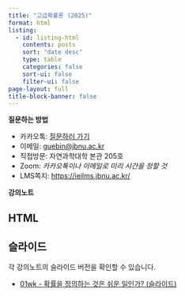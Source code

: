 ```yaml
---
title: "고급확률론 (2025)"
format: html
listing:
  - id: listing-html
    contents: posts
    sort: "date desc"
    type: table
    categories: false
    sort-ui: false
    filter-ui: false
page-layout: full
title-block-banner: false
---
```


**질문하는 방법**

- 카카오톡: [질문하러 가기](http://pf.kakao.com/_txeIFG/chat)
- 이메일: <guebin@jbnu.ac.kr>
- 직접방문: 자연과학대학 본관 205호 
- Zoom: *카카오톡이나 이메일로 미리 시간을 정할 것*
- LMS쪽지: <https://ieilms.jbnu.ac.kr/>

**강의노트**

::: {.panel-tabset}

## HTML

::: {#listing-html}
:::

## 슬라이드

각 강의노트의 슬라이드 버전을 확인할 수 있습니다.

- [01wk - 확률을 정의하는 것은 쉬운 일인가? (슬라이드)](posts/01wk-slides.html)

::: 